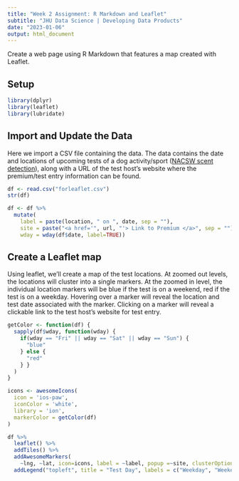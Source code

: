 ```yaml
---
title: "Week 2 Assignment: R Markdown and Leaflet"
subtitle: "JHU Data Science | Developing Data Products"
date: "2023-01-06"
output: html_document
---
```


Create a web page using R Markdown that features a map created with Leaflet. 

## Setup
```r
library(dplyr)
library(leaflet)
library(lubridate)
```

## Import and Update the Data
Here we import a CSV file containing the data. The data contains the date and locations of upcoming tests of a dog activity/sport ([NACSW scent detection](https://nacsw.net/)), along with a URL of the test host's website where the premium/test entry information can be found.
```r
df <- read.csv("forleaflet.csv")
str(df)

df <- df %>% 
  mutate(
    label = paste(location, " on ", date, sep = ""),
    site = paste("<a href='", url, "'> Link to Premium </a>", sep = ""), 
    wday = wday(df$date, label=TRUE))
```

## Create a Leaflet map
Using leaflet, we'll create a map of the test locations. At zoomed out levels, the locations will cluster into a single markers. At the zoomed in level, the individual location markers will be blue if the test is on a weekend, red if the test is on a weekday. Hovering over a marker will reveal the location and test date associated with the marker. Clicking on a marker will reveal a clickable link to the test host's website for test entry.
```r
getColor <- function(df) {
  sapply(df$wday, function(wday) {
    if(wday == "Fri" || wday == "Sat" || wday == "Sun") {
      "blue"
    } else {
      "red"
    } }
  )
}

icons <- awesomeIcons(
  icon = 'ios-paw',
  iconColor = 'white',
  library = 'ion',
  markerColor = getColor(df)
)

df %>%
  leaflet() %>%
  addTiles() %>%
  addAwesomeMarkers(
    ~lng, ~lat, icon=icons, label = ~label, popup =~site, clusterOptions = markerClusterOptions()) %>%
  addLegend("topleft", title = "Test Day", labels = c("Weekday", "Weekend"), colors = c("#cf0c0c", "#03adfc"), opacity = 1)
```